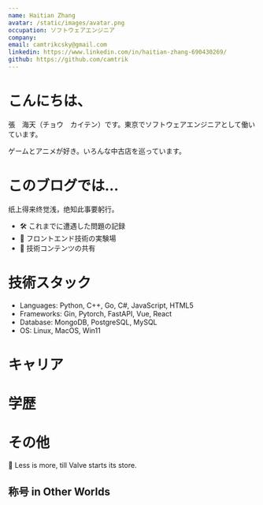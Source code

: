 ```yaml
---
name: Haitian Zhang
avatar: /static/images/avatar.png
occupation: ソフトウェアエンジニア
company:
email: camtrikcsky@gmail.com
linkedin: https://www.linkedin.com/in/haitian-zhang-690430269/
github: https://github.com/camtrik
---
```


# こんにちは、<JumpingCat />

張　海天（チョウ　カイテン）です。東京でソフトウェアエンジニアとして働いています。

ゲームとアニメが好き。いろんな中古店を巡っています。

# このブログでは...

<QuoteTranslation ja="書物より得られた知識は浅く、物事は実践を経て会得する。">
  纸上得来终觉浅，绝知此事要躬行。
</QuoteTranslation>

- 🛠️ これまでに遭遇した問題の記録
- 🧪 フロントエンド技術の実験場
- 📘 技術コンテンツの共有

# 技術スタック

- Languages: Python, C++, Go, C#, JavaScript, HTML5
- Frameworks: Gin, Pytorch, FastAPI, Vue, React
- Database: MongoDB, PostgreSQL, MySQL
- OS: Linux, MacOS, Win11

# キャリア

<div className="not-prose">
  <CareerTimeline />
</div>

# 学歴

<div className="not-prose">
  <EducationTimeline />
</div>

# その他

<div className="not-prose">
  <GamingViewProfile />
</div>

📖 Less is more, till Valve starts its store.

## 称号 in Other Worlds

<div className="not-prose">
  <GameAchievements />
</div>
